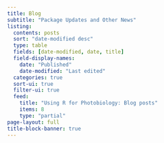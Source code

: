 ```yaml
---
title: Blog
subtitle: "Package Updates and Other News"
listing:
  contents: posts
  sort: "date-modified desc"
  type: table
  fields: [date-modified, date, title]
  field-display-names:
    date: "Published"
    date-modified: "Last edited"  
  categories: true
  sort-ui: true
  filter-ui: true
  feed: 
    title: "Using R for Photobiology: Blog posts" 
    items: 8
    type: "partial"
page-layout: full
title-block-banner: true
---
```

